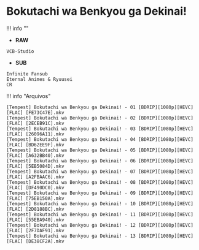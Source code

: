 # Bokutachi wa Benkyou ga Dekinai!

!!! info ""
- **RAW**
```
VCB-Studio
```
- **SUB**
```
Infinite Fansub
Eternal Animes & Ryuusei
CR
```


!!! info "Arquivos"
```
[Tempest] Bokutachi wa Benkyou ga Dekinai! - 01 [BDRIP][1080p][HEVC][FLAC] [FE73C47E].mkv
[Tempest] Bokutachi wa Benkyou ga Dekinai! - 02 [BDRIP][1080p][HEVC][FLAC] [2ECEB91C].mkv
[Tempest] Bokutachi wa Benkyou ga Dekinai! - 03 [BDRIP][1080p][HEVC][FLAC] [26096A11].mkv
[Tempest] Bokutachi wa Benkyou ga Dekinai! - 04 [BDRIP][1080p][HEVC][FLAC] [BD62EE9F].mkv
[Tempest] Bokutachi wa Benkyou ga Dekinai! - 05 [BDRIP][1080p][HEVC][FLAC] [A632BB40].mkv
[Tempest] Bokutachi wa Benkyou ga Dekinai! - 06 [BDRIP][1080p][HEVC][FLAC] [5EB5084D].mkv
[Tempest] Bokutachi wa Benkyou ga Dekinai! - 07 [BDRIP][1080p][HEVC][FLAC] [A2FBAAC6].mkv
[Tempest] Bokutachi wa Benkyou ga Dekinai! - 08 [BDRIP][1080p][HEVC][FLAC] [DF490DC0].mkv
[Tempest] Bokutachi wa Benkyou ga Dekinai! - 09 [BDRIP][1080p][HEVC][FLAC] [75EB150A].mkv
[Tempest] Bokutachi wa Benkyou ga Dekinai! - 10 [BDRIP][1080p][HEVC][FLAC] [2D8188BC].mkv
[Tempest] Bokutachi wa Benkyou ga Dekinai! - 11 [BDRIP][1080p][HEVC][FLAC] [55EBA940].mkv
[Tempest] Bokutachi wa Benkyou ga Dekinai! - 12 [BDRIP][1080p][HEVC][FLAC] [2F7DAF91].mkv
[Tempest] Bokutachi wa Benkyou ga Dekinai! - 13 [BDRIP][1080p][HEVC][FLAC] [DE38CF2A].mkv
```
